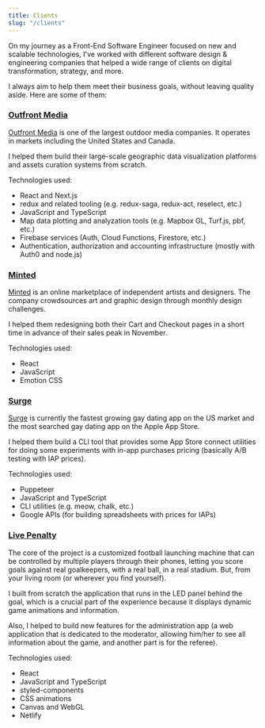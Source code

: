 ```yaml
---
title: Clients
slug: "/clients"
---
```


On my journey as a Front-End Software Engineer focused on new and scalable technologies, I've worked with different software design & engineering companies that helped a wide range of clients on digital transformation, strategy, and more.

I always aim to help them meet their business goals, without leaving quality aside. Here are some of them:

### [Outfront Media](https://www.outfrontmedia.com/)

[Outfront Media](https://www.outfrontmedia.com/) is one of the largest outdoor media companies. It operates in markets including the United States and Canada.

I helped them build their large-scale geographic data visualization platforms and assets curation systems from scratch.

Technologies used:

- React and Next.js
- redux and related tooling (e.g. redux-saga, redux-act, reselect, etc.)
- JavaScript and TypeScript
- Map data plotting and analyzation tools (e.g. Mapbox GL, Turf.js, pbf, etc.)
- Firebase services (Auth, Cloud Functions, Firestore, etc.)
- Authentication, authorization and accounting infrastructure (mostly with Auth0 and node.js)

### [Minted](https://www.minted.com)

[Minted](https://www.minted.com) is an online marketplace of independent artists and designers. The company crowdsources art and graphic design through monthly design challenges.

I helped them redesigning both their Cart and Checkout pages in a short time in advance of their sales peak in November.

Technologies used:

- React
- JavaScript
- Emotion CSS

### [Surge](https://www.surgeapp.co/)

[Surge](https://www.surgeapp.co/) is currently the fastest growing gay dating app on the US market and the most searched gay dating app on the Apple App Store.

I helped them build a CLI tool that provides some App Store connect utilities for doing some experiments with in-app purchases pricing (basically A/B testing with IAP prices).

Technologies used:

- Puppeteer
- JavaScript and TypeScript
- CLI utilities (e.g. meow, chalk, etc.)
- Google APIs (for building spreadsheets with prices for IAPs)

### [Live Penalty](https://www.livepenalty.com/)

The core of the project is a customized football launching machine that can be controlled by multiple players through their phones, letting you score goals against real goalkeepers, with a real ball, in a real stadium. But, from your living room (or wherever you find yourself).

I built from scratch the application that runs in the LED panel behind the goal, which is a crucial part of the experience because it displays dynamic game animations and information.

Also, I helped to build new features for the administration app (a web application that is dedicated to the moderator, allowing him/her to see all information about the game, and another part is for the referee).

Technologies used:

- React
- JavaScript and TypeScript
- styled-components
- CSS animations
- Canvas and WebGL
- Netlify
